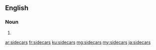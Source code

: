 {{also|side-cars}}
==English==

===Noun===
{{head|en|noun plural form}}

# {{plural of|sidecar|lang=en}}

[[ar:sidecars]]
[[fr:sidecars]]
[[ku:sidecars]]
[[mg:sidecars]]
[[my:sidecars]]
[[ja:sidecars]]